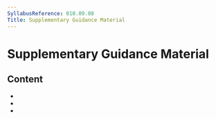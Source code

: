 ```yaml
---
SyllabusReference: 010.09.08
Title: Supplementary Guidance Material
---
```


# Supplementary Guidance Material

## Content

- <Link href="010.09.08.01" />
- <Link href="010.09.08.02" />
- <Link href="010.09.08.03" />
